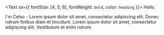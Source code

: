 <Text sx={{ fontSize: [4, 5, 6], fontWeight: `bold`, color: `heading` }}>
  Hello.
</Text>

I'm Celso - Lorem ipsum dolor sit amet, consectetur adipiscing elit. Donec rutrum finibus diam et tincidunt. Lorem ipsum dolor sit amet, consectetur adipiscing elit. Vestibulum et enim rutrum.
